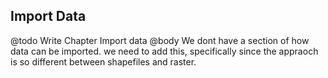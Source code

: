 ## Import Data

@todo Write Chapter Import data
@body We dont have a section of how data can be imported. we need to add this, specifically since the appraoch is so different between shapefiles and raster.